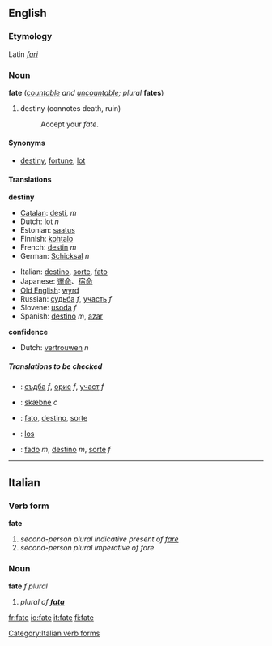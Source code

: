==English==

===Etymology===
Latin ''[[fari]]''

===Noun===
'''fate''' (''[[countable]] and [[uncountable]]; plural'' '''fates''')

# destiny (connotes death, ruin)
#:Accept your ''fate''.

====Synonyms====
*[[destiny]], [[fortune]], [[lot]]

====Translations====
'''destiny'''
{{top}}
*[[Catalan]]: [[destí]], ''m''
*Dutch: [[lot]] ''n''
*Estonian: [[saatus]]
*Finnish: [[kohtalo]]
*French: [[destin]] ''m''
*German: [[Schicksal]] ''n''
{{mid}}
*Italian: [[destino]], [[sorte]], [[fato]]
*Japanese: [[運命]]、[[宿命]]
*[[Old English]]: [[wyrd]]
*Russian: [[судьба]] ''f'', [[участь]] ''f''
*Slovene: [[usoda]] ''f''
*Spanish: [[destino#Spanish|destino]] ''m'', [[azar]] {{m}}
{{bottom}}

'''confidence'''
{{top}}
*Dutch: [[vertrouwen]] ''n''
{{mid}}
{{bottom}}

=====Translations to be checked=====
<!--Remove this section once all of the translations below have been moved into
the tables above.-->
{{checktrans}}

*{{ttbc|Bulgarian}}: [[съдба#Bulgarian|съдба]] ''f'', [[орис#Bulgarian|орис]] ''f'', [[участ#Bulgarian|участ]] ''f''
*{{ttbc|Danish}}: [[skæbne]] ''c''
*{{ttbc|Interlingua}}: [[fato]], [[destino#Interlingua|destino]], [[sorte#Interlingua|sorte]]
*{{ttbc|Polish}}: [[los#Polish|los]]
*{{ttbc|Portuguese}}: [[fado#Portuguese|fado]] ''m'', [[destino#Portuguese|destino]] ''m'', [[sorte#Portuguese|sorte]] ''f''

----

==Italian==
===Verb form===
'''fate'''

#''second-person plural indicative present of [[fare]]''
#''second-person plural imperative of fare''
[[Category:Italian verb forms]]
===Noun===
'''fate''' ''f plural''

#''plural of '''[[fata]]'''''

[[fr:fate]]
[[io:fate]]
[[it:fate]]
[[fi:fate]]